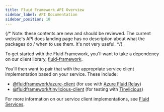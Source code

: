 ```yaml
---
title: Fluid Framework API Overview
sidebar_label: API Documentation
sidebar_position: 10
---
```


{/* Note: these contents are new and should be reviewed. The current website's API docs landing page has no description about what the packages do / when to use them. It's not very useful. */}

To get started with the Fluid Framework, you'll want to take a dependency on our client library, [fluid-framework](./fluid-framework.mdx).

You'll then want to pair that with the appropriate service client implementation based on your service.
These include:

-   [@fluidframework/azure-client](./azure-client/index.md) (for use with [Azure Fluid Relay](../deployment/azure-fluid-relay.mdx))
-   [@fluidframework/tinylicious-client](./tinylicious-client/index.md) (for testing with [Tinylicious](../testing/tinylicious.mdx))

For more information on our service client implementations, see [Fluid Services](../deployment/service-options.mdx).
